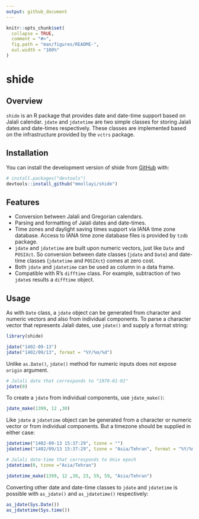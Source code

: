 ```yaml
---
output: github_document
---
```


<!-- README.md is generated from README.Rmd. Please edit that file -->

```r
knitr::opts_chunk$set(
  collapse = TRUE,
  comment = "#>",
  fig.path = "man/figures/README-",
  out.width = "100%"
)
```

# shide

<!-- badges: start -->
<!-- badges: end -->

## Overview

`shide` is an R package that provides date and date-time support based on Jalali calendar. `jdate` and `jdatetime` are two simple classes for storing Jalali dates and date-times respectively. These classes are implemented based on the infrastructure provided by the `vctrs` package.

## Installation

You can install the development version of shide from [GitHub](https://github.com/) with:

``` r
# install.packages("devtools")
devtools::install_github("mmollayi/shide")
```

## Features

- Conversion between Jalali and Gregorian calendars.
- Parsing and formatting of Jalali dates and date-times.
- Time zones and daylight saving times support via IANA time zone database. Access to IANA time zone database files is provided by `tzdb` package.
- `jdate` and `jdatetime` are built upon numeric vectors, just like `Date` and `POSIXct`. So conversion between date classes (`jdate` and `Date`) and date-time classes (`jdatetime` and `POSIXct`) comes at zero cost.
- Both `jdate` and `jdatetime` can be used as column in a data frame.
- Compatible with R's `difftime` class. For example, subtraction of two `jdate`s results a `difftime` object.

## Usage

As with `Date` class, a `jdate` object can be generated from character and numeric vectors and also from individual components. To parse a character vector that represents Jalali dates, use `jdate()` and supply a format string:

```r
library(shide)

jdate("1402-09-13")
jdate("1402/09/13", format = "%Y/%m/%d")
```

Unlike `as.Date()`, `jdate()` method for numeric inputs does not expose `origin` argument.

```r
# Jalali date that corresponds to "1970-01-01"
jdate(0)
```

To create a `jdate` from individual components, use `jdate_make()`:

```r
jdate_make(1399, 12 ,30)
```

Like `jdate` a `jdatetime` object can be generated from a character or numeric vector or from individual components. But a timezone should be supplied in either case:

```r
jdatetime("1402-09-13 15:37:29", tzone = "")
jdatetime("1402/09/13 15:37:29", tzone = "Asia/Tehran", format = "%Y/%m/%d %H:%M:%S")

# Jalali date-time that corresponds to Unix epoch
jdatetime(0, tzone ="Asia/Tehran")

jdatetime_make(1399, 12 ,30, 23, 59, 59, "Asia/Tehran")
```

Converting other date and date-time classes to `jdate` and `jdatetime` is possible with `as_jdate()` and `as_jdatetime()` respectively:

```r
as_jdate(Sys.Date())
as_jdatetime(Sys.time())
```
